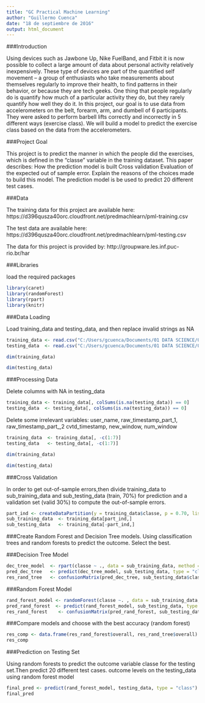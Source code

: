 ---
title: "GC Practical Machine Learning"
author: "Guillermo Cuenca"
date: "18 de septiembre de 2016"
output: html_document
---

###Introduction

Using devices such as Jawbone Up, Nike FuelBand, and Fitbit it is now possible to collect a large amount of data about personal activity relatively inexpensively. These type of devices are part of the quantified self movement – a group of enthusiasts who take measurements about themselves regularly to improve their health, to find patterns in their behavior, or because they are tech geeks. One thing that people regularly do is quantify how much of a particular activity they do, but they rarely quantify how well they do it. 
In this project, our goal is to use data from accelerometers on the belt, forearm, arm, and dumbell of 6 participants. They were asked to perform barbell lifts correctly and incorrectly in 5 different ways (exercise class). We will build a model to predict the exercise class based on the data from the accelerometers.

###Project Goal

This project is to predict the manner in which the people did the exercises, which is defined in the “classe” variable in the training dataset. 
This paper describes: 
How the prediction model is built 
Cross validation
Evaluation of the expected out of sample error.
Explain the reasons of the choices made to build this model.
The prediction model is be used to predict 20 different test cases.

###Data

The training data for this project are available here:
https://d396qusza40orc.cloudfront.net/predmachlearn/pml-training.csv

The test data are available here:
https://d396qusza40orc.cloudfront.net/predmachlearn/pml-testing.csv

The data for this project is provided by:
http://groupware.les.inf.puc-rio.br/har

###Libraries

load the required packages

```{r}
library(caret)
library(randomForest)
library(rpart)
library(knitr)
```

###Data Loading

Load training_data and testing_data, and then replace invalid strings as NA

```{r}
training_data <- read.csv("C:/Users/gcuenca/Documents/01 DATA SCIENCE/08 PRACTICAL MACHINE LEARNING/GC PROJ MACH LEARNING/data/pml-training.csv", na.strings = c("NA", "#DIV/0!", ""))
testing_data  <- read.csv("C:/Users/gcuenca/Documents/01 DATA SCIENCE/08 PRACTICAL MACHINE LEARNING/GC PROJ MACH LEARNING/data/pml-testing.csv",  na.strings = c("NA", "#DIV/0!", ""))

dim(training_data)

dim(testing_data)
```

###Processing Data

Delete columns with NA in testing_data

```{r}
training_data <- training_data[, colSums(is.na(testing_data)) == 0]
testing_data  <- testing_data[, colSums(is.na(testing_data)) == 0]
```

Delete some irrelevant variables: user_name, raw_timestamp_part_1, 
raw_timestamp_part_,2 cvtd_timestamp, new_window, num_window

```{r}
training_data  <- training_data[, -c(1:7)]
testing_data   <- testing_data[, -c(1:7)]

dim(training_data)

dim(testing_data)
```

###Cross Validation

In order to get out-of-sample errors,then divide training_data to sub_training_data and sub_testing_data (train, 70%) for prediction and a validation set (valid 30%) to compute the out-of-sample errors.

```{r}
part_ind <- createDataPartition(y = training_data$classe, p = 0.70, list = FALSE,)
sub_training_data  <- training_data[part_ind,]
sub_testing_data   <- training_data[-part_ind,]
```

###Create Random Forest and Decision Tree models. 
Using classification trees and random forests to predict the outcome.
Select the best.

###Decision Tree Model

```{r}
dec_tree_model  <- rpart(classe ~ ., data = sub_training_data, method = "class")
pred_dec_tree   <- predict(dec_tree_model, sub_testing_data, type = "class")
res_rand_tree   <- confusionMatrix(pred_dec_tree, sub_testing_data$classe)
```

###Random Forest Model

```{r}
rand_forest_model <- randomForest(classe ~. , data = sub_training_data, method = "class")
pred_rand_forest  <- predict(rand_forest_model, sub_testing_data, type = "class")
res_rand_forest    <- confusionMatrix(pred_rand_forest, sub_testing_data$classe)
```

###Compare models and choose with the best accuracy (random forest)

```{r}
res_comp <- data.frame(res_rand_forest$overall, res_rand_tree$overall)
res_comp
```

###Prediction on Testing Set

Using random forests to predict the outcome variable classe for the testing set.Then predict 20 different test cases. outcome levels on the testing_data using random forest model

```{r}
final_pred <- predict(rand_forest_model, testing_data, type = "class")
final_pred
```


